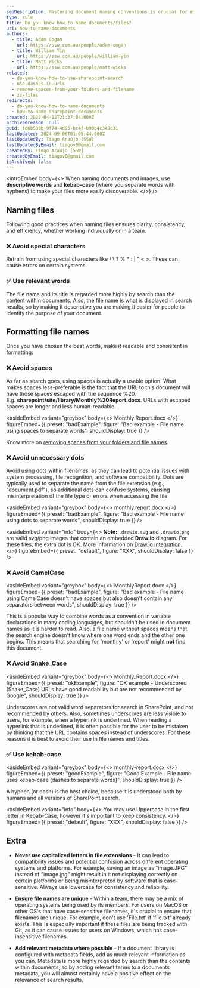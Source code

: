 ```yaml
---
seoDescription: Mastering document naming conventions is crucial for effective SharePoint search and file discovery. Use descriptive words and kebab-case (hyphens) to make your files easily searchable.
type: rule
title: Do you know how to name documents/files?
uri: how-to-name-documents
authors:
  - title: Adam Cogan
    url: https://ssw.com.au/people/adam-cogan
  - title: William Yin
    url: https://ssw.com.au/people/william-yin
  - title: Matt Wicks
    url: https://ssw.com.au/people/matt-wicks
related:
  - do-you-know-how-to-use-sharepoint-search
  - use-dashes-in-urls
  - remove-spaces-from-your-folders-and-filename
  - zz-files
redirects:
  - do-you-know-how-to-name-documents
  - how-to-name-sharepoint-documents
created: 2022-04-12T21:37:04.000Z
archivedreason: null
guid: fd6b589b-9f74-4d95-bc4f-b90b4c349c31
lastUpdated: 2024-09-06T01:05:44.000Z
lastUpdatedBy: Tiago Araújo [SSW]
lastUpdatedByEmail: tiagov8@gmail.com
createdBy: Tiago Araújo [SSW]
createdByEmail: tiagov8@gmail.com
isArchived: false
---
```


<introEmbed
  body={<>
When naming documents and images, use **descriptive words** and **kebab-case** (where you separate words with hyphens) to make your files more easily discoverable.
  </>}
/>
## Naming files

Following good practices when naming files ensures clarity, consistency, and efficiency, whether working individually or in a team.

### ❌ Avoid special characters

Refrain from using special characters like / \ ? % * : | " < >. These can cause errors on certain systems.

### ✅ Use relevant words

The file name and its title is regarded more highly by search than the content within documents. Also, the file name is what is displayed in search results, so by making it descriptive you are making it easier for people to identify the purpose of your document.

## Formatting file names

Once you have chosen the best words, make it readable and consistent in formatting:

### ❌ Avoid spaces

As far as search goes, using spaces is actually a usable option. What makes spaces less-preferable is the fact that the URL to this document will have those spaces escaped with the sequence %20. E.g. **sharepoint/site/library/Monthly%20Report.docx**. URLs with escaped spaces are longer and less human-readable.


<asideEmbed
  variant="greybox"
  body={<>
    Monthly Report.docx
  </>}
  figureEmbed={{
    preset: "badExample",
    figure: "Bad example - File name using spaces to separate words",
    shouldDisplay: true
  }}
/>


Know more on [removing spaces from your folders and file names](/remove-spaces-from-your-folders-and-filename).

### ❌ Avoid unnecessary dots

Avoid using dots within filenames, as they can lead to potential issues with system processing, file recognition, and software compatibility. Dots are typically used to separate the name from the file extension (e.g., "document.pdf"), so additional dots can confuse systems, causing misinterpretation of the file type or errors when accessing the file


<asideEmbed
  variant="greybox"
  body={<>
    monthly.report.docx
  </>}
  figureEmbed={{
    preset: "badExample",
    figure: "Bad example - File name using dots to separate words",
    shouldDisplay: true
  }}
/>



<asideEmbed
  variant="info"
  body={<>
    **Note:** `.drawio.svg` and `.drawio.png` are valid svg/png images that contain an embedded **Draw.io** diagram. For these files, the extra dot is OK. More information on [Draw.io Integration](https://marketplace.visualstudio.com/items?itemName=hediet.vscode-drawio).
  </>}
  figureEmbed={{
    preset: "default",
    figure: "XXX",
    shouldDisplay: false
  }}
/>


### ❌ Avoid CamelCase


<asideEmbed
  variant="greybox"
  body={<>
    MonthlyReport.docx
  </>}
  figureEmbed={{
    preset: "badExample",
    figure: "Bad example - File name using CamelCase doesn't have spaces but also doesn't contain any separators between words",
    shouldDisplay: true
  }}
/>


This is a popular way to combine words as a convention in variable declarations in many coding languages, but shouldn't be used in document names as it is harder to read. Also, a file name without spaces means that the search engine doesn't know where one word ends and the other one begins. This means that searching for 'monthly' or 'report' might **not** find this document.

### ❌ Avoid Snake_Case


<asideEmbed
  variant="greybox"
  body={<>
    Monthly_Report.docx
  </>}
  figureEmbed={{
    preset: "okExample",
    figure: "OK example - Underscored (Snake_Case) URLs have good readability but are not recommended by Google",
    shouldDisplay: true
  }}
/>


Underscores are not valid word separators for search in SharePoint, and not recommended by others. Also, sometimes underscores are less visible to users, for example, when a hyperlink is underlined. When reading a hyperlink that is underlined, it is often possible for the user to be mistaken by thinking that the URL contains spaces instead of underscores. For these reasons it is best to avoid their use in file names and titles.

### ✅ Use kebab-case


<asideEmbed
  variant="greybox"
  body={<>
    monthly-report.docx
  </>}
  figureEmbed={{
    preset: "goodExample",
    figure: "Good Example - File name uses kebab-case (dashes to separate words)",
    shouldDisplay: true
  }}
/>


A hyphen (or dash) is the best choice, because it is understood both by humans and all versions of SharePoint search.


<asideEmbed
  variant="info"
  body={<>
    You may use Uppercase in the first letter in Kebab-Case, however it's important to keep consistency.
  </>}
  figureEmbed={{
    preset: "default",
    figure: "XXX",
    shouldDisplay: false
  }}
/>


## Extra

* **Never use capitalized letters in file extensions** - It can lead to compatibility issues and potential confusion across different operating systems and platforms. For example, saving an image as "image.JPG" instead of "image.jpg" might result in it not displaying correctly on certain platforms or being misinterpreted by software that is case-sensitive. Always use lowercase for consistency and reliability.

* **Ensure file names are unique** - Within a team, there may be a mix of operating systems being used by its members. For users on MacOS or other OS's that have case-sensitive filenames, it's crucial to ensure that filenames are unique. For example, don't use 'File.txt' if 'file.txt' already exists. This is especially important if these files are being tracked with Git, as it can cause issues for users on Windows, which has case-insensitive filenames.

* **Add relevant metadata where possible** - If a document library is configured with metadata fields, add as much relevant information as you can. Metadata is more highly regarded by search than the contents within documents, so by adding relevant terms to a documents metadata, you will almost certainly have a positive effect on the relevance of search results.

